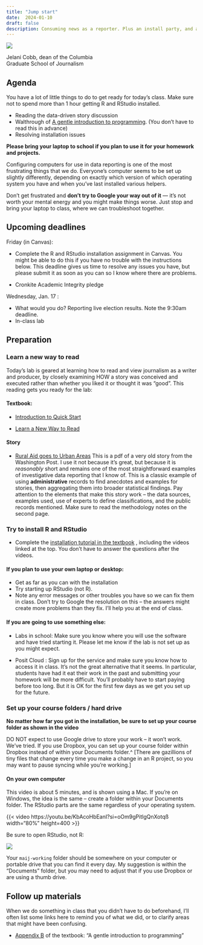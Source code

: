 ```yaml
---
title: "Jump start"
date:  2024-01-10
draft: false
description: Consuming news as a reporter. Plus an install party, and a gentle introduction to programming! 
--- 
```


:::: {.card .mb-3 style="width: 50%;"}
::: {#fig-jelani  }
![](../assets/img/start-story-cobb.png){fig-alt="Jelani Cobb on reading like a writer"}

Jelani Cobb, dean of the Columbia Graduate School of Journalism
:::
::::


## Agenda

You have a lot of little things to do to get ready for today's class. Make sure not to spend more than 1 hour getting R and RStudio installed. 

* Reading the data-driven story discussion
* Walthrough of [A gentle introduction to programming](https://cronkitedata.github.com/djtextbook/appendix-program.html). (You don't have to read this in advance)
* Resolving installation issues

**Please bring your laptop to school if you plan to use it for your homework and projects.**

Configuring computers for use in data reporting is one of the most frustrating things that we do. Everyone's computer seems to be set up slightly differently, depending on exactly which version of which operating system you have and when you've last installed various helpers. 

Don't get frustrated and **don't try to Google your way out of it** --- it's not worth your mental energy and you might make things worse. Just stop and bring your laptop to class, where we can troubleshoot together. 


## Upcoming deadlines

[Friday]{.sked-dates} (in Canvas):

 * Complete the R and RStudio installation assignment in Canvas. You might be able to do this if you have no trouble with the instructions below. This deadline gives us time to resolve any issues you have, but please submit it as soon as you can so I know where there are problems.

 * Cronkite Academic Integrity pledge

[Wednesday, Jan. 17]{.sked-dates} : 

  * What would you do? Reporting live election results. Note the 9:30am deadline. 
  * In-class lab

## Preparation

### Learn a new way to read

Today's lab is geared at learning how to read and view journalism as a writer and producer, by closely examining HOW a story was conceived and executed rather than whether you liked it or thought it was "good". This reading gets you ready for the lab: 

#### Textbook: 

* [Introduction to Quick Start](https://cronkitedata.github.io/djtextbook/start.html) 

* [Learn a New Way to Read](https://cronkitedata.github.io/djtextbook/start-story.html) 

#### Story

* [Rural Aid goes to Urban Areas](https://cronkitedata.s3.amazonaws.com/docs/rural_development.pdf) This is a pdf of a very old story from the Washington Post. I use it not because it's  great, but because it is *reasonably* short and remains one of the most straightforward examples of investigative data reporting that I know of. This is a classic example of using **administrative** records to find anecdotes and examples for stories, then aggregating them into broader statistical findings. Pay attention to the elements that make this story work -- the data sources, examples used, use of experts to define classifications, and the public records mentioned. Make sure to read the methodology notes on the second page.

### Try to install R and RStudio 

* Complete the [installation tutorial in the textbook](https://cronkitedata.github.io/r-install.html) , including the videos linked at the top. You don't have to answer the questions after the videos.

#### If you plan to use your own laptop or desktop:

* Get as far as you can with the installation
* Try starting up RStudio (not R). 
* Note any error messages or other troubles you have so we can fix them in class. Don't try to Google the resolution on this -- the answers might create more problems than they fix. I'll help you at the end of class. 


#### If you are going to use something else: 

* Labs in school: Make sure you know where you will use the software and have tried starting it. Please let me know if the lab is not set up as you might expect. 

* Posit  Cloud : Sign up for the service and make sure you know how to access it in class. It's not the great alternative that it seems. In particular, students have had it eat their work in the past and submitting your homework will be more difficult. You'll probably have to start paying before too long. But it is OK for the first few days as we get you set up for the future.

### Set up your course folders / hard drive 

**No matter how far you got in the installation, be sure to set up your course folder as shown in the video**

DO NOT expect to use Google drive to store your work -- it won't work. We've tried. If you use Dropbox, you can set up your course folder within Dropbox instead of within your Documents folder.^ [There are gazillions of tiny files that change every time you make a change in an R project, so you may want to pause syncing while you're working.]

#### On your own computer

This video is about 5 minutes, and is shown using a Mac. If you're on Windows, the idea is the same -- create a folder within your Documents folder. The RStudio parts are the same regardless of your operating system.

{{< video https://youtu.be/KbAcoHbEanI?si=oOm9gPitlgQnXotqß   width="80%" height=400 >}}

::: {.callout-warning}
Be sure to open RStudio, not R: 

![](../assets/img/r-start-r-or-rstudio.png)

:::

Your `maij-working` folder should be somewhere on your computer or portable drive that you can find it every day. My suggestion is within the "Documents" folder, but you may need to adjust that if you  use Dropbox or are using a thumb drive. 

## Follow up materials

When we do something in class that you didn't have to do beforehand, I'll often list some links here to remind you of what we did, or to clarify areas that might have been confusing.

* [Appendix B](https://cronkitedata.github.io/djtextbook/appendix-program.html) of the textbook: "A gentle introduction to programming"
